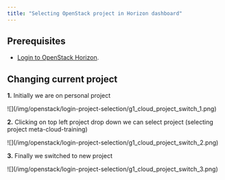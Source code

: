 ```yaml
---
title: "Selecting OpenStack project in Horizon dashboard"
---
```

## Prerequisites

- [Login to OpenStack Horizon](./accessing-openstack-dashboard.md).

## Changing current project


**1.** Initially we are on personal project

<Callout type="info" title="Example">
    ![](/img/openstack/login-project-selection/g1_cloud_project_switch_1.png)
</Callout>

**2.** Clicking on top left project drop down we can select project (selecting project meta-cloud-training)

<Callout type="info" title="Example">
    ![](/img/openstack/login-project-selection/g1_cloud_project_switch_2.png)
</Callout>

**3.** Finally we switched to new project

<Callout type="info" title="Example">
    ![](/img/openstack/login-project-selection/g1_cloud_project_switch_3.png)
</Callout>
